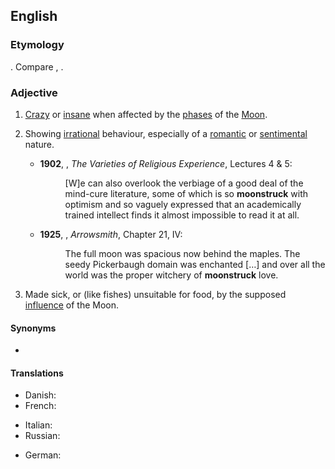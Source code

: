 ==English==

===Etymology===
{{compound|moon|struck|lang=en}}. Compare {{cog|nds-de|maansüchtig}}, {{cog|de|mondsüchtig}}.

===Adjective===
{{en-adj}}

# {{lb|en|obsolete}} [[crazy|Crazy]] or [[insane]] when affected by the [[phase]]s of the [[Moon]].
# {{lb|en|by extension}} Showing [[irrational]] behaviour, especially of a [[romantic]] or [[sentimental]] nature.
#* '''1902''', {{w|William James}}, ''The Varieties of Religious Experience'', Lectures 4 & 5:
#*: [W]e can also overlook the verbiage of a good deal of the mind-cure literature, some of which is so '''moonstruck''' with optimism and so vaguely expressed that an academically trained intellect finds it almost impossible to read it at all.
#* '''1925''', {{w|Sinclair Lewis}}, ''Arrowsmith'', Chapter 21, IV:
#*: The full moon was spacious now behind the maples. The seedy Pickerbaugh domain was enchanted […] and over all the world was the proper witchery of '''moonstruck''' love.
# {{lb|en|obsolete}} Made sick, or (like fishes) unsuitable for food, by the supposed [[influence]] of the Moon.

====Synonyms====
* {{l|en|moonstricken}}

====Translations====
{{trans-top|crazy or insane when affected by the phases of the Moon}}
* Danish: {{t|da|månesyg|c}}
* French: {{t+|fr|lunatique|m|f}}
{{trans-mid}}
* Italian: {{t+|it|lunatico|m}} {{qualifier|obsolete}}
* Russian: {{t+|ru|лунатик|m|sc=Cyrl}}
{{trans-bottom}}

{{trans-top|showing irrational behaviour, especially of a romantic or sentimental nature}}
{{trans-mid}}
{{trans-bottom}}

{{trans-top|made sick, or (like fishes) unsuitable for food, by the supposed influence of the Moon}}
{{trans-mid}}
{{trans-bottom}}

{{checktrans-top}}
* German: {{t+check|de|mondsüchtig}}
{{trans-mid}}
{{trans-bottom}}

{{Webster 1913}}